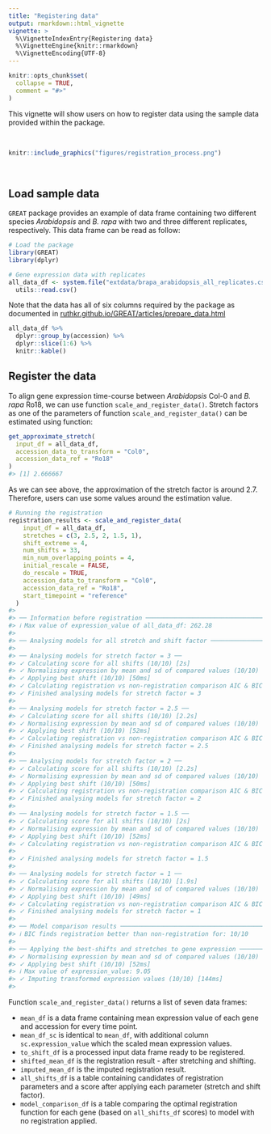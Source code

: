 ```yaml
---
title: "Registering data"
output: rmarkdown::html_vignette
vignette: >
  %\VignetteIndexEntry{Registering data}
  %\VignetteEngine{knitr::rmarkdown}
  %\VignetteEncoding{UTF-8}
---
```


```r
knitr::opts_chunk$set(
  collapse = TRUE,
  comment = "#>"
)
```

This vignette will show users on how to register data using the sample data provided within the package. 

<br>

```r
knitr::include_graphics("figures/registration_process.png")
```

<br>


## Load sample data

`GREAT` package provides an example of data frame containing two different species *Arabidopsis* and *B. rapa* with two and three different replicates, respectively. This data frame can be read as follow:

```r
# Load the package
library(GREAT)
library(dplyr)
```

```r
# Gene expression data with replicates
all_data_df <- system.file("extdata/brapa_arabidopsis_all_replicates.csv", package = "GREAT") %>%
  utils::read.csv()
```

Note that the data has all of six columns required by the package as documented in [ruthkr.github.io/GREAT/articles/prepare_data.html](https://ruthkr.github.io/GREAT/articles/prepare_data.html)

```r
all_data_df %>% 
  dplyr::group_by(accession) %>% 
  dplyr::slice(1:6) %>% 
  knitr::kable()
```


## Register the data

To align gene expression time-course between *Arabidopsis* Col-0 and *B. rapa* Ro18, we can use function `scale_and_register_data()`. Stretch factors as one of the parameters of function `scale_and_register_data()` can be estimated using function:

```r
get_approximate_stretch(
  input_df = all_data_df,
  accession_data_to_transform = "Col0",
  accession_data_ref = "Ro18"
)
#> [1] 2.666667
```

As we can see above, the approximation of the stretch factor is around 2.7. Therefore, users can use some values around the estimation value. 

```r
# Running the registration
registration_results <- scale_and_register_data(
    input_df = all_data_df,
    stretches = c(3, 2.5, 2, 1.5, 1),
    shift_extreme = 4,
    num_shifts = 33,
    min_num_overlapping_points = 4,
    initial_rescale = FALSE,
    do_rescale = TRUE,
    accession_data_to_transform = "Col0",
    accession_data_ref = "Ro18",
    start_timepoint = "reference"
  )
#> 
#> ── Information before registration ─────────────────────────────────────────────
#> ℹ Max value of expression_value of all_data_df: 262.28
#> 
#> ── Analysing models for all stretch and shift factor ───────────────────────────
#> 
#> ── Analysing models for stretch factor = 3 ──
#> ✓ Calculating score for all shifts (10/10) [2s]
#> ✓ Normalising expression by mean and sd of compared values (10/10) [55ms]
#> ✓ Applying best shift (10/10) [50ms]
#> ✓ Calculating registration vs non-registration comparison AIC & BIC (10/10) [134ms]
#> ✓ Finished analysing models for stretch factor = 3
#> 
#> ── Analysing models for stretch factor = 2.5 ──
#> ✓ Calculating score for all shifts (10/10) [2.2s]
#> ✓ Normalising expression by mean and sd of compared values (10/10) [55ms]
#> ✓ Applying best shift (10/10) [52ms]
#> ✓ Calculating registration vs non-registration comparison AIC & BIC (10/10) [113ms]
#> ✓ Finished analysing models for stretch factor = 2.5
#> 
#> ── Analysing models for stretch factor = 2 ──
#> ✓ Calculating score for all shifts (10/10) [2.2s]
#> ✓ Normalising expression by mean and sd of compared values (10/10) [47ms]
#> ✓ Applying best shift (10/10) [50ms]
#> ✓ Calculating registration vs non-registration comparison AIC & BIC (10/10) [99ms]
#> ✓ Finished analysing models for stretch factor = 2
#> 
#> ── Analysing models for stretch factor = 1.5 ──
#> ✓ Calculating score for all shifts (10/10) [2s]
#> ✓ Normalising expression by mean and sd of compared values (10/10) [51ms]
#> ✓ Applying best shift (10/10) [52ms]
#> ✓ Calculating registration vs non-registration comparison AIC & BIC (10/10) [102ms]
#> 
#> ✓ Finished analysing models for stretch factor = 1.5
#> 
#> ── Analysing models for stretch factor = 1 ──
#> ✓ Calculating score for all shifts (10/10) [1.9s]
#> ✓ Normalising expression by mean and sd of compared values (10/10) [49ms]
#> ✓ Applying best shift (10/10) [49ms]
#> ✓ Calculating registration vs non-registration comparison AIC & BIC (10/10) [108ms]
#> ✓ Finished analysing models for stretch factor = 1
#> 
#> ── Model comparison results ────────────────────────────────────────────────────
#> ℹ BIC finds registration better than non-registration for: 10/10
#> 
#> ── Applying the best-shifts and stretches to gene expression ───────────────────
#> ✓ Normalising expression by mean and sd of compared values (10/10) [48ms]
#> ✓ Applying best shift (10/10) [52ms]
#> ℹ Max value of expression_value: 9.05
#> ✓ Imputing transformed expression values (10/10) [144ms]
#> 
```


Function `scale_and_register_data()` returns a list of seven data frames: 

- `mean_df` is a data frame containing mean expression value of each gene and accession for every time point.
- `mean_df_sc` is identical to `mean_df`, with additional column `sc.expression_value` which the scaled mean expression values.
- `to_shift_df` is a processed input data frame ready to be registered.
- `shifted_mean_df` is the registration result - after stretching and shifting.
- `imputed_mean_df` is the imputed registration result.
- `all_shifts_df` is a table containing candidates of registration parameters and a score after applying each parameter (stretch and shift factor).
- `model_comparison_df` is a table comparing the optimal registration function for each gene (based on `all_shifts_df` scores) to model with no registration applied.

